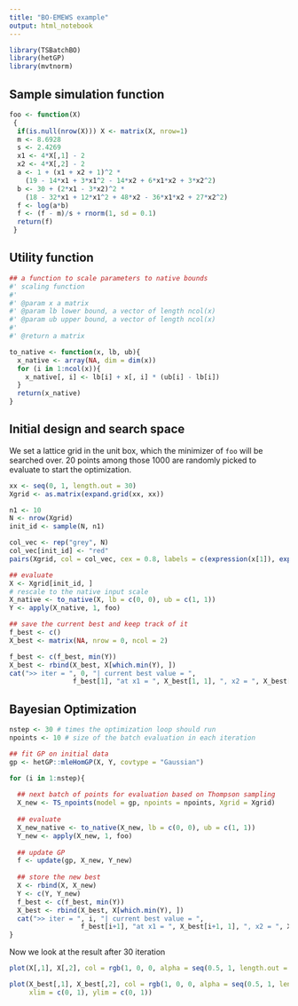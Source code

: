 ```yaml
---
title: "BO-EMEWS example"
output: html_notebook
---
```


```r
library(TSBatchBO)
library(hetGP)
library(mvtnorm)
```


## Sample simulation function

```r

foo <- function(X)
 {
  if(is.null(nrow(X))) X <- matrix(X, nrow=1)
  m <- 8.6928
  s <- 2.4269
  x1 <- 4*X[,1] - 2
  x2 <- 4*X[,2] - 2
  a <- 1 + (x1 + x2 + 1)^2 * 
    (19 - 14*x1 + 3*x1^2 - 14*x2 + 6*x1*x2 + 3*x2^2)
  b <- 30 + (2*x1 - 3*x2)^2 * 
    (18 - 32*x1 + 12*x1^2 + 48*x2 - 36*x1*x2 + 27*x2^2)
  f <- log(a*b)
  f <- (f - m)/s + rnorm(1, sd = 0.1)
  return(f)
 }
```

## Utility function
```r
## a function to scale parameters to native bounds
#' scaling function
#'
#' @param x a matrix
#' @param lb lower bound, a vector of length ncol(x)
#' @param ub upper bound, a vector of length ncol(x)
#'
#' @return a matrix

to_native <- function(x, lb, ub){
  x_native <- array(NA, dim = dim(x))
  for (i in 1:ncol(x)){
    x_native[, i] <- lb[i] + x[, i] * (ub[i] - lb[i])
  }
  return(x_native)
}
```


## Initial design and search space

We set a lattice grid in the unit box, which the 
minimizer of `foo` will be searched over. 20 points among those 1000 are randomly
picked to evaluate to start the optimization.

```r
xx <- seq(0, 1, length.out = 30)
Xgrid <- as.matrix(expand.grid(xx, xx))

n1 <- 10
N <- nrow(Xgrid)
init_id <- sample(N, n1)

col_vec <- rep("grey", N)
col_vec[init_id] <- "red"
pairs(Xgrid, col = col_vec, cex = 0.8, labels = c(expression(x[1]), expression(x[2])))

## evaluate 
X <- Xgrid[init_id, ]
# rescale to the native input scale
X_native <- to_native(X, lb = c(0, 0), ub = c(1, 1))
Y <- apply(X_native, 1, foo)

## save the current best and keep track of it
f_best <- c()
X_best <- matrix(NA, nrow = 0, ncol = 2)

f_best <- c(f_best, min(Y))
X_best <- rbind(X_best, X[which.min(Y), ])
cat(">> iter = ", 0, "| current best value = ", 
                f_best[1], "at x1 = ", X_best[1, 1], ", x2 = ", X_best[1, 2], "\n")
```

## Bayesian Optimization

```r
nstep <- 30 # times the optimization loop should run
npoints <- 10 # size of the batch evaluation in each iteration

## fit GP on initial data
gp <- hetGP::mleHomGP(X, Y, covtype = "Gaussian")

for (i in 1:nstep){
  
  ## next batch of points for evaluation based on Thompson sampling
  X_new <- TS_npoints(model = gp, npoints = npoints, Xgrid = Xgrid)
  
  ## evaluate
  X_new_native <- to_native(X_new, lb = c(0, 0), ub = c(1, 1))
  Y_new <- apply(X_new, 1, foo)
  
  ## update GP
  f <- update(gp, X_new, Y_new)
  
  ## store the new best
  X <- rbind(X, X_new)
  Y <- c(Y, Y_new)
  f_best <- c(f_best, min(Y))
  X_best <- rbind(X_best, X[which.min(Y), ])
  cat(">> iter = ", i, "| current best value = ", 
                  f_best[i+1], "at x1 = ", X_best[i+1, 1], ", x2 = ", X_best[i+1, 2], "\n")
}
```

Now we look at the result after 30 iteration


```r
plot(X[,1], X[,2], col = rgb(1, 0, 0, alpha = seq(0.5, 1, length.out = nrow(X))), main = "sequential evaluations")
```
```r
plot(X_best[,1], X_best[,2], col = rgb(1, 0, 0, alpha = seq(0.5, 1, length.out = nrow(X))), main = "Best solution progression",
     xlim = c(0, 1), ylim = c(0, 1))
```